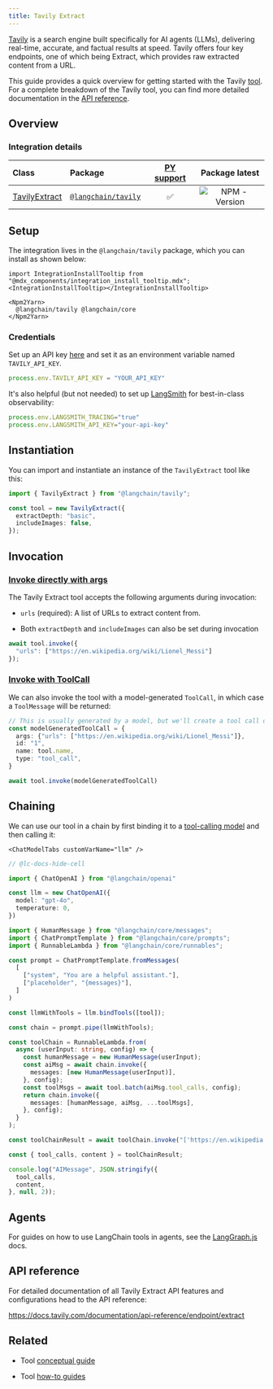 ```yaml
---
title: Tavily Extract
---
```


[Tavily](https://tavily.com/) is a search engine built specifically for AI agents (LLMs), delivering real-time, accurate, and factual results at speed. Tavily offers four key endpoints, one of which being Extract, which provides raw extracted content from a URL.

This guide provides a quick overview for getting started with the Tavily [tool](/oss/javascript/integrations/tools/). For a complete breakdown of the Tavily tool, you can find more detailed documentation in the [API reference](https://v03.api.js.langchain.com/modules/_langchain_tavily.html).

## Overview

### Integration details

| Class | Package | [PY support](https://python.langchain.com/docs/integrations/tools/tavily_extract/) | Package latest |
| :--- | :--- | :---: | :---: |
| [TavilyExtract](https://api.js.langchain.com/classes/_langchain_tavily.TavilyExtract.html) | [`@langchain/tavily`](https://www.npmjs.com/package/@langchain/tavily) | ✅ |  ![NPM - Version](https://img.shields.io/npm/v/@langchain/tavily?style=flat-square&label=%20&) |

## Setup

The integration lives in the `@langchain/tavily` package, which you can install as shown below:

```{=mdx}
import IntegrationInstallTooltip from "@mdx_components/integration_install_tooltip.mdx";
<IntegrationInstallTooltip></IntegrationInstallTooltip>

<Npm2Yarn>
  @langchain/tavily @langchain/core
</Npm2Yarn>
```
### Credentials

Set up an API key [here](https://app.tavily.com) and set it as an environment variable named `TAVILY_API_KEY`.

```typescript
process.env.TAVILY_API_KEY = "YOUR_API_KEY"
```
It's also helpful (but not needed) to set up [LangSmith](https://smith.langchain.com/) for best-in-class observability:

```typescript
process.env.LANGSMITH_TRACING="true"
process.env.LANGSMITH_API_KEY="your-api-key"
```
## Instantiation

You can import and instantiate an instance of the `TavilyExtract` tool like this:


```typescript
import { TavilyExtract } from "@langchain/tavily";

const tool = new TavilyExtract({
  extractDepth: "basic",
  includeImages: false,
});
```
## Invocation

### [Invoke directly with args](/oss/javascript/concepts/tools)

The Tavily Extract tool accepts the following arguments during invocation:

* `urls` (required): A list of URLs to extract content from.

* Both `extractDepth` and `includeImages` can also be set during invocation


```typescript
await tool.invoke({
  "urls": ["https://en.wikipedia.org/wiki/Lionel_Messi"]
});
```
### [Invoke with ToolCall](/oss/javascript/concepts/tools)

We can also invoke the tool with a model-generated `ToolCall`, in which case a `ToolMessage` will be returned:


```typescript
// This is usually generated by a model, but we'll create a tool call directly for demo purposes.
const modelGeneratedToolCall = {
  args: {"urls": ["https://en.wikipedia.org/wiki/Lionel_Messi"]},
  id: "1",
  name: tool.name,
  type: "tool_call",
}

await tool.invoke(modelGeneratedToolCall)
```
## Chaining

We can use our tool in a chain by first binding it to a [tool-calling model](/oss/javascript/how-to/tool_calling/) and then calling it:

```{=mdx}
<ChatModelTabs customVarName="llm" />
```
```typescript
// @lc-docs-hide-cell

import { ChatOpenAI } from "@langchain/openai"

const llm = new ChatOpenAI({
  model: "gpt-4o",
  temperature: 0,
})
```


```typescript
import { HumanMessage } from "@langchain/core/messages";
import { ChatPromptTemplate } from "@langchain/core/prompts";
import { RunnableLambda } from "@langchain/core/runnables";

const prompt = ChatPromptTemplate.fromMessages(
  [
    ["system", "You are a helpful assistant."],
    ["placeholder", "{messages}"],
  ]
)

const llmWithTools = llm.bindTools([tool]);

const chain = prompt.pipe(llmWithTools);

const toolChain = RunnableLambda.from(
  async (userInput: string, config) => {
    const humanMessage = new HumanMessage(userInput);
    const aiMsg = await chain.invoke({
      messages: [new HumanMessage(userInput)],
    }, config);
    const toolMsgs = await tool.batch(aiMsg.tool_calls, config);
    return chain.invoke({
      messages: [humanMessage, aiMsg, ...toolMsgs],
    }, config);
  }
);

const toolChainResult = await toolChain.invoke("['https://en.wikipedia.org/wiki/Albert_Einstein','https://en.wikipedia.org/wiki/Theoretical_physics']");
```


```typescript
const { tool_calls, content } = toolChainResult;

console.log("AIMessage", JSON.stringify({
  tool_calls,
  content,
}, null, 2));
```

## Agents

For guides on how to use LangChain tools in agents, see the [LangGraph.js](https://langchain-ai.github.io/langgraphjs/how-tos/#tool-calling) docs.

## API reference

For detailed documentation of all Tavily Extract API features and configurations head to the API reference:

https://docs.tavily.com/documentation/api-reference/endpoint/extract

## Related

* Tool [conceptual guide](https://js.langchain.com/docs/concepts/tools/)

* Tool [how-to guides](https://js.langchain.com/docs/how_to/#tools)
